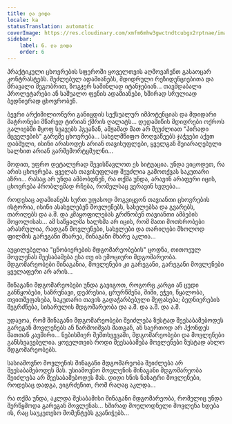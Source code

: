 ```yaml
---
title: ლა ვიდა
locale: ka
statusTranslation: automatic
coverImage: https://res.cloudinary.com/xmfm6mhw3gwctndtcubgx2rptnae/image/upload/v1740468922/small_cover_tratado_de_psicologia_revolucionaria_a4c0dca4e0.webp
sidebar:
    label: 6. ლა ვიდა
    order: 6
---
```

პრაქტიკული ცხოვრების სფეროში ყოველთვის აღმოვაჩენთ გასაოცარ კონტრასტებს. შეძლებულ ადამიანებს, მდიდრული რეზიდენციებითა და მრავალი მეგობრით, ზოგჯერ საშინლად იტანჯებიან... თავმდაბალი პროლეტარები ან საშუალო ფენის ადამიანები, ხშირად სრულიად ბედნიერად ცხოვრობენ.

ბევრი არქიმილიონერი განიცდის სექსუალურ იმპოტენციას და მდიდარი მატრონები მწარედ ტირიან ქმრის ღალატს... დედამიწის მდიდრები ოქროს გალიებში მყოფ სვავებს ჰგვანან, ამჟამად მათ არ შეუძლიათ "პირადი მცველების" გარეშე ცხოვრება... სახელმწიფო მოღვაწეებს ჯაჭვები აქვთ დაბმული, ისინი არასოდეს არიან თავისუფლები, ყველგან შეიარაღებული ხალხით არიან გარშემორტყმულნი...

მოდით, უფრო დეტალურად შევისწავლოთ ეს სიტუაცია. უნდა ვიცოდეთ, რა არის ცხოვრება. ყველას თავისუფლად შეუძლია გამოთქვას საკუთარი აზრი... რასაც არ უნდა ამბობდნენ, რა თქმა უნდა, არავინ არაფერი იცის, ცხოვრება პრობლემად რჩება, რომელსაც ვერავინ ხვდება...

როდესაც ადამიანებს სურთ უფასოდ მოგვიყვონ თავიანთი ცხოვრების ისტორია, ისინი ასახელებენ მოვლენებს, სახელებსა და გვარებს, თარიღებს და ა.შ. და კმაყოფილებას გრძნობენ თავიანთი ამბების მოყოლისას... ამ საწყალმა ხალხმა არ იცის, რომ მათი მოთხრობები არასრულია, რადგან მოვლენები, სახელები და თარიღები მხოლოდ ფილმის გარეგანი მხარეა, შინაგანი მხარე აკლია...

აუცილებელია "ცნობიერების მდგომარეობების" ცოდნა, თითოეულ მოვლენას შეესაბამება ესა თუ ის ემოციური მდგომარეობა. მდგომარეობები შინაგანია, მოვლენები კი გარეგანი, გარეგანი მოვლენები ყველაფერი არ არის...

შინაგანი მდგომარეობები უნდა გავიგოთ, როგორც კარგი ან ცუდი განწყობები, საზრუნავი, დეპრესია, ცრურწმენა, შიში, ეჭვი, წყალობა, თვითშეფასება, საკუთარი თავის გადაჭარბებული შეფასება; ბედნიერების შეგრძნება, სიხარულის მდგომარეობა და ა.შ. და ა.შ. და ა.შ.

უდავოა, რომ შინაგანი მდგომარეობები შეიძლება ზუსტად შეესაბამებოდეს გარეგან მოვლენებს ან წარმოიშვას მათგან, ან საერთოდ არ ჰქონდეს მათთან კავშირი... ნებისმიერ შემთხვევაში, მდგომარეობები და მოვლენები განსხვავებულია. ყოველთვის როდი შეესაბამება მოვლენები ზუსტად ახლო მდგომარეობებს.

სასიამოვნო მოვლენის შინაგანი მდგომარეობა შეიძლება არ შეესაბამებოდეს მას. უსიამოვნო მოვლენის შინაგანი მდგომარეობა შეიძლება არ შეესაბამებოდეს მას. დიდი ხნის ნანატრი მოვლენები, როდესაც დადგა, ვიგრძენით, რომ რაღაც აკლდა...

რა თქმა უნდა, აკლდა შესაბამისი შინაგანი მდგომარეობა, რომელიც უნდა შერწყმოდა გარეგან მოვლენას... ხშირად მოულოდნელი მოვლენა ხდება ის, რაც საუკეთესო მომენტებს გვანიჭებს...

